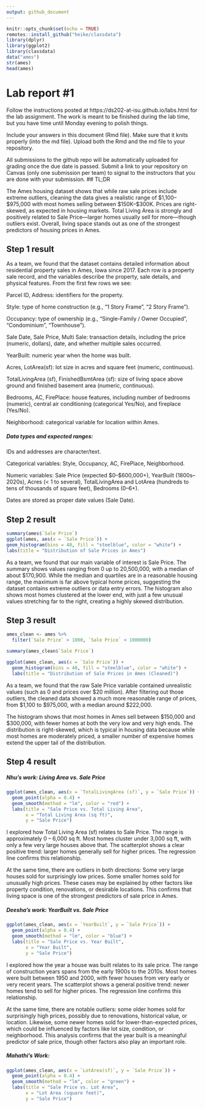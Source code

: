 ```yaml
---
output: github_document
---
```


<!-- README.md is generated from README.Rmd. Please edit the README.Rmd file -->


```r
knitr::opts_chunk$set(echo = TRUE)
remotes::install_github("heike/classdata")
library(dplyr)
library(ggplot2)
library(classdata)
data("ames")
str(ames)
head(ames)

```

# Lab report #1

Follow the instructions posted at https://ds202-at-isu.github.io/labs.html for the lab assignment. The work is meant to be finished during the lab time, but you have time until Monday evening to polish things.

Include your answers in this document (Rmd file). Make sure that it knits properly (into the md file). Upload both the Rmd and the md file to your repository.  

All submissions to the github repo will be automatically uploaded for grading once the due date is passed.
Submit a link to your repository on Canvas (only one submission per team) to signal to the instructors that you are done with your submission.
## TL;DR

The Ames housing dataset shows that while raw sale prices include extreme outliers, cleaning the data gives a realistic range of $1,100–$975,000 with most homes selling between $150K–$300K. Prices are right-skewed, as expected in housing markets. Total Living Area is strongly and positively related to Sale Price—larger homes usually sell for more—though outliers exist. Overall, living space stands out as one of the strongest predictors of housing prices in Ames.

## Step 1 result
As a team, we found that the dataset contains detailed information about residential property sales in Ames, Iowa since 2017. Each row is a property sale record, and the variables describe the property, sale details, and physical features. From the first few rows we see:

Parcel ID, Address: identifiers for the property.

Style: type of home construction (e.g., “1 Story Frame”, “2 Story Frame”).

Occupancy: type of ownership (e.g., “Single-Family / Owner Occupied”, “Condominium”, “Townhouse”).

Sale Date, Sale Price, Multi Sale: transaction details, including the price (numeric, dollars), date, and whether multiple sales occurred.

YearBuilt: numeric year when the home was built.

Acres, LotArea(sf): lot size in acres and square feet (numeric, continuous).

TotalLivingArea (sf), FinishedBsmtArea (sf): size of living space above ground and finished basement area (numeric, continuous).

Bedrooms, AC, FirePlace: house features, including number of bedrooms (numeric), central air conditioning (categorical Yes/No), and fireplace (Yes/No).

Neighborhood: categorical variable for location within Ames.

##### Data types and expected ranges:

IDs and addresses are character/text.

Categorical variables: Style, Occupancy, AC, FirePlace, Neighborhood.

Numeric variables: Sale Price (expected $0–$600,000+), YearBuilt (1800s–2020s), Acres (< 1 to several), TotalLivingArea and LotArea (hundreds to tens of thousands of square feet), Bedrooms (0–6+).

Dates are stored as proper date values (Sale Date).

## Step 2 result
```r
summary(ames$`Sale Price`)
ggplot(ames, aes(x = `Sale Price`)) + 
geom_histogram(bins = 40, fill = "steelblue", color = "white") +
labs(title = "Distribution of Sale Prices in Ames")
```
As a team, we found that our main variable of interest is Sale Price. The summary shows values ranging from 0 up to 20,500,000, with a median of about $170,900. While the median and quartiles are in a reasonable housing range, the maximum is far above typical home prices, suggesting the dataset contains extreme outliers or data entry errors. The histogram also shows most homes clustered at the lower end, with just a few unusual values stretching far to the right, creating a highly skewed distribution.

## Step 3 result
```r
ames_clean <- ames %>%
  filter(`Sale Price` > 1000, `Sale Price` < 1000000)

summary(ames_clean$`Sale Price`)

ggplot(ames_clean, aes(x = `Sale Price`)) +
  geom_histogram(bins = 40, fill = "steelblue", color = "white") +
  labs(title = "Distribution of Sale Prices in Ames (Cleaned)")
```

As a team, we found that the raw Sale Price variable contained unrealistic values (such as 0 and prices over $20 million). After filtering out those outliers, the cleaned data showed a much more reasonable range of prices, from $1,100 to $975,000, with a median around $222,000.

The histogram shows that most homes in Ames sell between $150,000 and $300,000, with fewer homes at both the very low and very high ends. The distribution is right-skewed, which is typical in housing data because while most homes are moderately priced, a smaller number of expensive homes extend the upper tail of the distribution.

## Step 4 result
##### Nhu's work: Living Area vs. Sale Price

```r
ggplot(ames_clean, aes(x = `TotalLivingArea (sf)`, y = `Sale Price`)) +
  geom_point(alpha = 0.4) +
  geom_smooth(method = "lm", color = "red") +
  labs(title = "Sale Price vs. Total Living Area",
       x = "Total Living Area (sq ft)",
       y = "Sale Price")
```

I explored how Total Living Area (sf) relates to Sale Price. The range is approximately 0 – 6,000 sq ft. Most homes cluster under 3,000 sq ft, with only a few very large houses above that. The scatterplot shows a clear positive trend: larger homes generally sell for higher prices. The regression line confirms this relationship.

At the same time, there are outliers in both directions: Some very large houses sold for surprisingly low prices. Some smaller homes sold for unusually high prices. 
These cases may be explained by other factors like property condition, renovations, or desirable locations. This confirms that living space is one of the strongest predictors of sale price in Ames.


##### Deesha's work: YearBuilt vs. Sale Price

```r
ggplot(ames_clean, aes(x = `YearBuilt`, y = `Sale Price`)) +
  geom_point(alpha = 0.4) +
  geom_smooth(method = "lm", color = "blue") +
  labs(title = "Sale Price vs. Year Built",
       x = "Year Built",
       y = "Sale Price")

```

I explored how the year a house was built relates to its sale price. The range of construction years spans from the early 1900s to the 2010s. Most homes were built between 1950 and 2000, with fewer houses from very early or very recent years. The scatterplot shows a general positive trend: newer homes tend to sell for higher prices. The regression line confirms this relationship.

At the same time, there are notable outliers: some older homes sold for surprisingly high prices, possibly due to renovations, historical value, or location. Likewise, some newer homes sold for lower-than-expected prices, which could be influenced by factors like lot size, condition, or neighborhood. This analysis confirms that the year built is a meaningful predictor of sale price, though other factors also play an important role.

##### Mahathi's Work: 
```r
ggplot(ames_clean, aes(x = `LotArea(sf)`, y = `Sale Price`)) +
  geom_point(alpha = 0.4) +
  geom_smooth(method = "lm", color = "green") +
  labs(title = "Sale Price vs. Lot Area",
       x = "Lot Area (square feet)",
       y = "Sale Price")
```
